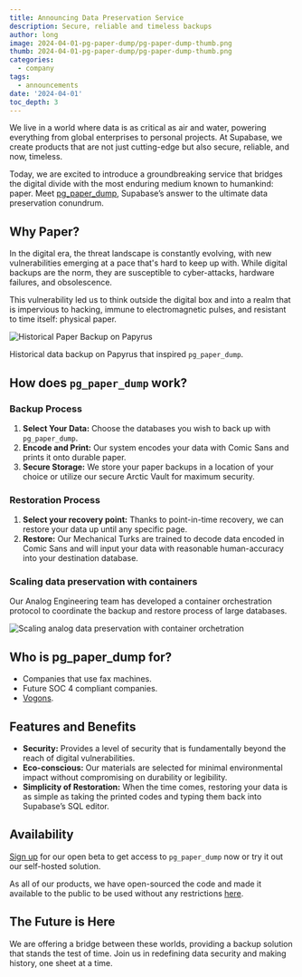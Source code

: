 ```yaml
---
title: Announcing Data Preservation Service
description: Secure, reliable and timeless backups
author: long
image: 2024-04-01-pg-paper-dump/pg-paper-dump-thumb.png
thumb: 2024-04-01-pg-paper-dump/pg-paper-dump-thumb.png
categories:
  - company
tags:
  - announcements
date: '2024-04-01'
toc_depth: 3
---
```


We live in a world where data is as critical as air and water, powering everything from global enterprises to personal projects. At Supabase, we create products that are not just cutting-edge but also secure, reliable, and now, timeless.

Today, we are excited to introduce a groundbreaking service that bridges the digital divide with the most enduring medium known to humankind: paper. Meet [pg_paper_dump](https://github.com/supabase-community/pg_paper_dump), Supabase’s answer to the ultimate data preservation conundrum.

## Why Paper?

In the digital era, the threat landscape is constantly evolving, with new vulnerabilities emerging at a pace that's hard to keep up with. While digital backups are the norm, they are susceptible to cyber-attacks, hardware failures, and obsolescence.

This vulnerability led us to think outside the digital box and into a realm that is impervious to hacking, immune to electromagnetic pulses, and resistant to time itself: physical paper.

![Historical Paper Backup on Papyrus](/images/blog/2024-04-01-pg-paper-dump/historical-paper-backup.webp)

Historical data backup on Papyrus that inspired `pg_paper_dump`.

## How does `pg_paper_dump` work?

### Backup Process

1. **Select Your Data:** Choose the databases you wish to back up with `pg_paper_dump`.
2. **Encode and Print:** Our system encodes your data with Comic Sans and prints it onto durable paper.
3. **Secure Storage:** We store your paper backups in a location of your choice or utilize our secure Arctic Vault for maximum security.

### Restoration Process

1. **Select your recovery point:** Thanks to point-in-time recovery, we can restore your data up until any specific page.
2. **Restore:** Our Mechanical Turks are trained to decode data encoded in Comic Sans and will input your data with reasonable human-accuracy into your destination database.

### Scaling data preservation with containers

Our Analog Engineering team has developed a container orchestration protocol to coordinate the backup and restore process of large databases.

![Scaling analog data preservation with container orchetration](/images/blog/2024-04-01-pg-paper-dump/paper-container.jpeg)

## Who is pg_paper_dump for?

- Companies that use fax machines.
- Future SOC 4 compliant companies.
- [Vogons](https://en.m.wikipedia.org/wiki/Vogon).

## Features and Benefits

- **Security:** Provides a level of security that is fundamentally beyond the reach of digital vulnerabilities.
- **Eco-conscious:** Our materials are selected for minimal environmental impact without compromising on durability or legibility.
- **Simplicity of Restoration:** When the time comes, restoring your data is as simple as taking the printed codes and typing them back into Supabase’s SQL editor.

## Availability

[Sign up](https://forms.khuknasoft.com/pg-paper-dump) for our open beta to get access to `pg_paper_dump` now or try it out our self-hosted solution.

As all of our products, we have open-sourced the code and made it available to the public to be used without any restrictions [here](https://github.com/supabase-community/pg_paper_dump).

## The Future is Here

We are offering a bridge between these worlds, providing a backup solution that stands the test of time. Join us in redefining data security and making history, one sheet at a time.
